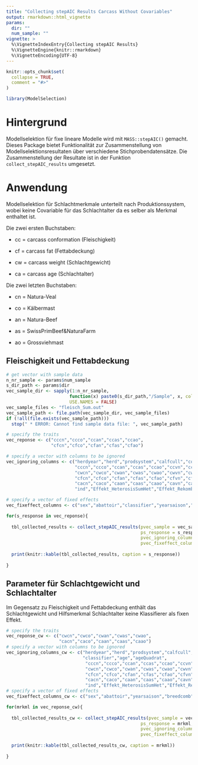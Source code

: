```yaml
---
title: "Collecting stepAIC Results Carcass Without Covariables"
output: rmarkdown::html_vignette
params:
  dir: ""
  num_sample: ""
vignette: >
  %\VignetteIndexEntry{Collecting stepAIC Results}
  %\VignetteEngine{knitr::rmarkdown}
  %\VignetteEncoding{UTF-8}
---
```


```r
knitr::opts_chunk$set(
  collapse = TRUE,
  comment = "#>"
)
```

```r
library(ModelSelection)
```


# Hintergrund
Modellselektion für fixe lineare Modelle wird mit `MASS::stepAIC()` gemacht. Dieses Package bietet Funktionalität zur Zusammenstellung von Modellselektionsresultaten über verschiedene Stichprobendatensätze. Die Zusammenstellung der Resultate ist in der Funktion `collect_stepAIC_results` umgesetzt.

# Anwendung
Modellselektion für Schlachtmerkmale unterteilt nach Produktionssystem, wobei keine Covariable für das Schlachtalter da es selber als Merkmal enthaltet ist.

Die zwei ersten Buchstaben:

* cc = carcass conformation (Fleischigkeit)

* cf = carcass fat (Fettabdeckung)

* cw = carcass weight (Schlachtgewicht)

* ca = carcass age (Schlachtalter)

Die zwei letzten Buchstaben:

* cn = Natura-Veal

* co = Kälbermast

* an = Natura-Beef

* as = SwissPrimBeef&NaturaFarm

* ao = Grossviehmast


## Fleischigkeit und Fettabdeckung
```r
# get vector with sample data
n_nr_sample <- params$num_sample
s_dir_path <- params$dir
vec_sample_dir <- sapply(1:n_nr_sample, 
                        function(x) paste0(s_dir_path,"/Sample", x, collapse = ""), 
                        USE.NAMES = FALSE)
vec_sample_files <- "fleisch_Sum.out"
vec_sample_path <- file.path(vec_sample_dir, vec_sample_files)
if (!all(file.exists(vec_sample_path)))
  stop(" * ERROR: Cannot find sample data file: ", vec_sample_path)

# specify the traits
vec_reponse <- c("cccn","ccco","ccan","ccas","ccao",
                 "cfcn","cfco","cfan","cfas","cfao")

# specify a vector with columns to be ignored
vec_ignoring_columns <- c("herdyear","herd","prodsystem","calfcull","controlcull","ageVK","slaughterCategory","branding","age","ageQuadrat",
                          "cccn","ccco","ccan","ccas","ccao","ccvn","ccvo",
                          "cwcn","cwco","cwan","cwas","cwao","cwvn","cwvo",
                          "cfcn","cfco","cfan","cfas","cfao","cfvn","cfvo",
                          "cacn","caco","caan","caas","caao","cavn","cavo",
                          "ind","Effekt_HeterosisSumHet","Effekt_RekombinationSumRec")

# specify a vector of fixed effects
vec_fixeffect_columns <- c("sex","abattoir","classifier","yearsaison","breedcomb")
```

```r
for(s_response in vec_reponse){
  
  tbl_collected_results <- collect_stepAIC_results(pvec_sample = vec_sample_path,
                                                   ps_response = s_response,
                                                   pvec_ignoring_columns = setdiff(vec_ignoring_columns, s_response),
                                                   pvec_fixeffect_columns = vec_fixeffect_columns)
  
  print(knitr::kable(tbl_collected_results, caption = s_response))
  
}
```

## Parameter für Schlachtgewicht und Schlachtalter

Im Gegensatz zu Fleischigkeit und Fettabdeckung enthält das Schlachtgewicht und Hilfsmerkmal Schlachtalter keine Klassifierer als fixen Effekt.

```r
# specify the traits
vec_reponse_cw <- c("cwcn","cwco","cwan","cwas","cwao",
                    "cacn","caco","caan","caas","caao")
# specify a vector with columns to be ignored
vec_ignoring_columns_cw <- c("herdyear","herd","prodsystem","calfcull","controlcull","ageVK","slaughterCategory","branding",
                             "classifier","age","ageQuadrat",
                              "cccn","ccco","ccan","ccas","ccao","ccvn","ccvo",
                              "cwcn","cwco","cwan","cwas","cwao","cwvn","cwvo",
                              "cfcn","cfco","cfan","cfas","cfao","cfvn","cfvo",
                              "cacn","caco","caan","caas","caao","cavn","cavo",
                              "ind","Effekt_HeterosisSumHet","Effekt_RekombinationSumRec")
# specify a vector of fixed effects
vec_fixeffect_columns_cw <- c("sex","abattoir","yearsaison","breedcomb")
```

```r
for(mrkml in vec_reponse_cw){
  
  tbl_collected_results_cw <- collect_stepAIC_results(pvec_sample = vec_sample_path,
                                                   ps_response = mrkml,
                                                   pvec_ignoring_columns = setdiff(vec_ignoring_columns_cw, mrkml),
                                                   pvec_fixeffect_columns = vec_fixeffect_columns_cw)
  
  print(knitr::kable(tbl_collected_results_cw, caption = mrkml))
  
}
```
